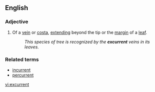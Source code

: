 ==English==

===Adjective===
{{en-adj|-}}

# {{botany}} Of a [[vein]] or [[costa]], [[extend]]ing beyond the tip or the [[margin]] of a [[leaf]].
#: ''This species of tree is recognized by the '''excurrent''' veins in its leaves.''

===Related terms===
*[[incurrent]]
*[[percurrent]]

[[vi:excurrent]]